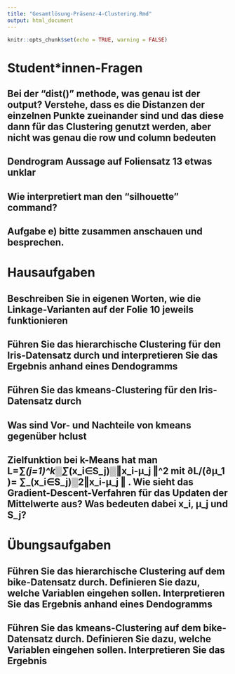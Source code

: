 ```yaml
---
title: "Gesamtlösung-Präsenz-4-Clustering.Rmd"
output: html_document
---
```

```r
knitr::opts_chunk$set(echo = TRUE, warning = FALSE)
```

# Student*innen-Fragen

## Bei der "dist()" methode, was genau ist der output? Verstehe, dass es die Distanzen der einzelnen Punkte zueinander sind und das diese dann für das Clustering genutzt werden, aber nicht was genau die row und column bedeuten

## Dendrogram Aussage auf Foliensatz 13 etwas unklar

## Wie interpretiert man den "silhouette" command?

## Aufgabe e) bitte zusammen anschauen und besprechen. 


# Hausaufgaben

## Beschreiben Sie in eigenen Worten, wie die Linkage-Varianten auf der Folie 10 jeweils funktionieren

## Führen Sie das hierarchische Clustering für den Iris-Datensatz durch und interpretieren Sie das Ergebnis anhand eines Dendogramms

## Führen Sie das kmeans-Clustering für den Iris-Datensatz durch

## Was sind Vor- und Nachteile von kmeans gegenüber hclust

## Zielfunktion bei k-Means hat man L=∑_(j=1)^k▒∑_(x_i∈S_j)▒‖x_i-μ_j ‖^2  mit ∂L/(∂μ_1 )= ∑_(x_i∈S_j)▒2‖x_i-μ_j ‖ . Wie sieht das Gradient-Descent-Verfahren für das Updaten der Mittelwerte aus? Was bedeuten dabei x_i,  μ_j und S_j?


# Übungsaufgaben

## Führen Sie das hierarchische Clustering auf dem bike-Datensatz durch. Definieren Sie dazu, welche Variablen eingehen sollen. Interpretieren Sie das Ergebnis anhand eines Dendogramms

## Führen Sie das kmeans-Clustering auf dem bike-Datensatz durch. Definieren Sie dazu, welche Variablen eingehen sollen. Interpretieren Sie das Ergebnis